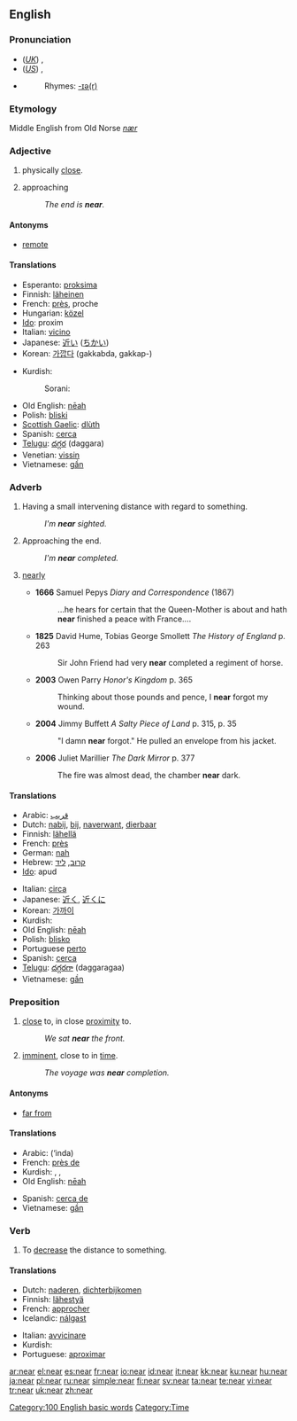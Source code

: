 {{wikipedia}}
==English==

{{rank|means|thus|order|285|near|public|others|anything}}

===Pronunciation===
*(''[[Received Pronunciation|UK]]'') {{IPA|/nɪə/}}, {{SAMPA|/nI@/}}
*(''[[General American|US]]'') {{IPA|/nɪɚ/}}, {{SAMPA|/nI@`/}}
*{{audio|en-us-near.ogg|Audio (US)}}
*:Rhymes: [[Rhymes:English:-ɪə(r)|-ɪə(r)]]

===Etymology===
Middle English from Old Norse ''[[nær]]''

===Adjective===
{{en-adj|er}}

# {{context|of an animate or inanimate object}} physically [[close]].
# {{context|of an event}} approaching
#: ''The end is '''near'''.''

====Antonyms====
*[[remote]]

====Translations====
{{trans-top|physically close}}
*Esperanto: [[proksima]]
*Finnish: [[läheinen]]
*French: [[près]], proche
*Hungarian: [[közel]]
*[[Ido]]: proxim
*Italian: [[vicino]]
*Japanese: [[近い]] ([[ちかい]])
*Korean: [[가깝다]] (gakkabda, gakkap-)
{{trans-mid}}
*Kurdish: 
*:Sorani: {{t|ku|نزیک|tr=nzeek|sc=KUchar}}
*Old English: [[neah|nēah]]
*Polish: [[bliski]]
*[[Scottish Gaelic]]: [[dlùth]]
*Spanish: [[cerca]]
*[[Telugu]]: [[దగ్గర]] (daggara)
*Venetian: [[vissin]]
*Vietnamese: [[gần]]
{{trans-bottom}}

===Adverb===
{{en-adv|er}}

# Having a small intervening distance with regard to something.
#: ''I'm '''near''' sighted.''
# {{rfv-sense}} Approaching the end.
#: ''I'm '''near''' completed.''
# {{colloquial}} [[nearly]]
#*'''1666''' Samuel Pepys ''Diary and Correspondence'' (1867)
#*:...he hears for certain that the Queen-Mother is about and hath '''near''' finished a peace with France....
#*'''1825''' David Hume, Tobias George Smollett ''The History of England'' p. 263
#*:Sir John Friend had very '''near''' completed a regiment of horse.
#*'''2003''' Owen Parry ''Honor's Kingdom'' p. 365
#*:Thinking about those pounds and pence, I '''near''' forgot my wound.
#*'''2004''' Jimmy Buffett ''A Salty Piece of Land'' p. 315, p. 35
#*:"I damn '''near''' forgot." He pulled an envelope from his jacket.
#*'''2006''' Juliet Marillier ''The Dark Mirror'' p. 377
#*:The fire was almost dead, the chamber '''near''' dark.

====Translations====
{{trans-top|Having a small intervening distance with regard to something.}}
*Arabic: [[قريب]]
*Dutch: [[nabij]], [[bij]], [[naverwant]], [[dierbaar]]
*Finnish: [[lähellä]]
*French: [[près]]
*German: [[nah]]
*Hebrew: [[קרוב]], [[ליד]]
*[[Ido]]: apud
{{trans-mid}}
*Italian: [[circa]]
*Japanese: [[近く]], [[近くに]]
*Korean: [[가까이]]
*Kurdish: {{KUchar|[[نزیک]]}}
*Old English: [[neah|nēah]]
*Polish: [[blisko]]
*Portuguese [[perto]]
*Spanish: [[cerca]]
*[[Telugu]]: [[దగ్గరగా]] (daggaragaa)
*Vietnamese: [[gần]]
{{trans-bottom}}

===Preposition===
{{infl|en|preposition}}

# [[close]] to, in close [[proximity]] to.
#: ''We sat '''near''' the front.''
# [[imminent]], close to in [[time]].
#: ''The voyage was '''near''' completion.''

====Antonyms====
*[[far from]]

====Translations====
{{trans-top|in close proximity to}}
*Arabic: {{ARchar|[[عند]]}} (‘inda)
*French: [[près de]]
*Kurdish: {{KUchar|[[نزیک]]}}, {{KUchar|[[ته‌نیشت]]}}, {{KUchar|[[ته‌ک]]}}
*Old English: [[neah|nēah]]
{{trans-mid}}
*Spanish: [[cerca de]]
*Vietnamese: [[gần]]
{{trans-bottom}}

===Verb===
{{en-verb}}

# To [[decrease]] the distance to something.

====Translations====
{{top}}
*Dutch: [[naderen]], [[dichterbijkomen]]
*Finnish: [[lähestyä]]
*French: [[approcher]]
*Icelandic: [[nálgast]]
{{mid}}
*Italian: [[avvicinare]]
*Kurdish: {{KUchar|[[نزیک بوونه‌وه‌]]}}
*Portuguese: [[aproximar]]
{{bottom}}

[[Category:100 English basic words]]
[[Category:Time]]

[[ar:near]]
[[el:near]]
[[es:near]]
[[fr:near]]
[[io:near]]
[[id:near]]
[[it:near]]
[[kk:near]]
[[ku:near]]
[[hu:near]]
[[ja:near]]
[[pl:near]]
[[ru:near]]
[[simple:near]]
[[fi:near]]
[[sv:near]]
[[ta:near]]
[[te:near]]
[[vi:near]]
[[tr:near]]
[[uk:near]]
[[zh:near]]